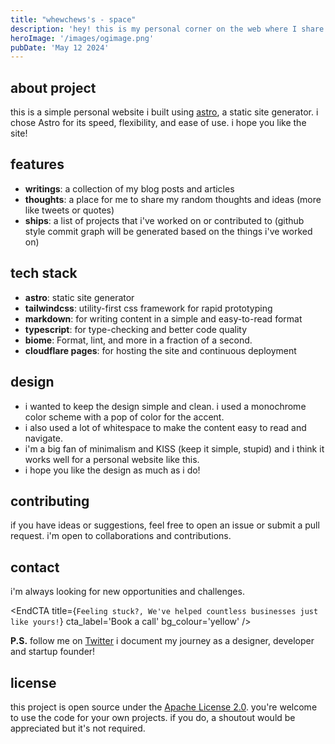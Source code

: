 ```yaml
---
title: "whewchews's - space"
description: 'hey! this is my personal corner on the web where I share my thoughts ideas, and projects.'
heroImage: '/images/ogimage.png'
pubDate: 'May 12 2024'
---
```


## about project
this is a simple personal website i built using [astro](https://astro.build/), a static site generator. i chose Astro for its speed, flexibility, and ease of use. i hope you like the site!

## features
- **writings**: a collection of my blog posts and articles
- **thoughts**: a place for me to share my random thoughts and ideas (more like tweets or quotes)
- **ships**: a list of projects that i've worked on or contributed to (github style commit graph will be generated based on the things i've worked on)

## tech stack
- **astro**: static site generator
- **tailwindcss**: utility-first css framework for rapid prototyping
- **markdown**: for writing content in a simple and easy-to-read format
- **typescript**: for type-checking and better code quality 
- **biome**: Format, lint, and more in a fraction of a second.
- **cloudflare pages**: for hosting the site and continuous deployment

## design
- i wanted to keep the design simple and clean. i used a monochrome color scheme with a pop of color for the accent. 
- i also used a lot of whitespace to make the content easy to read and navigate. 
- i'm a big fan of minimalism and KISS (keep it simple, stupid) and i think it works well for a personal website like this. 
- i hope you like the design as much as i do!

## contributing
if you have ideas or suggestions, feel free to open an issue or submit a pull request. i'm open to collaborations and contributions.

## contact
i'm always looking for new opportunities and challenges.



<EndCTA
	title={`Feeling stuck?, We've helped countless businesses just like yours!`}
	cta_label='Book a call'
	bg_colour='yellow'
/>

**P.S.** follow me on [Twitter](https://x.com/spikeysanju) i document my journey as a designer, developer and startup founder!

## license
this project is open source under the [Apache License 2.0](https://www.apache.org/licenses/LICENSE-2.0). you're welcome to use the code for your own projects. if you do, a shoutout would be appreciated but it's not required.


